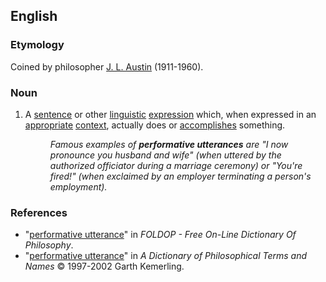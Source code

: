 ==English==
{{wikipedia}}

===Etymology===
Coined by philosopher [[w:J._L._Austin|J. L. Austin]] (1911-1960).

===Noun===
{{en-noun|head=[[performative]] [[utterance]]}}

# {{context|philosophy|linguistics|lang=en}} A [[sentence]] or other [[linguistic]] [[expression]] which, when expressed in an [[appropriate]] [[context]], actually does or [[accomplish]]es something.
#:''Famous examples of '''performative utterances''' are "I now pronounce you husband and wife" (when uttered by the authorized officiator during a marriage ceremony) or "You're fired!" (when exclaimed by an employer terminating a person's employment).''

===References===
*"[http://www.swif.uniba.it/lei/foldop/foldoc.cgi?performative+utterance performative utterance]" in ''FOLDOP - Free On-Line Dictionary Of Philosophy''.
*"[http://www.philosophypages.com/dy/p2.htm#perfo performative utterance]" in ''A Dictionary of Philosophical Terms and Names'' © 1997-2002 Garth Kemerling.